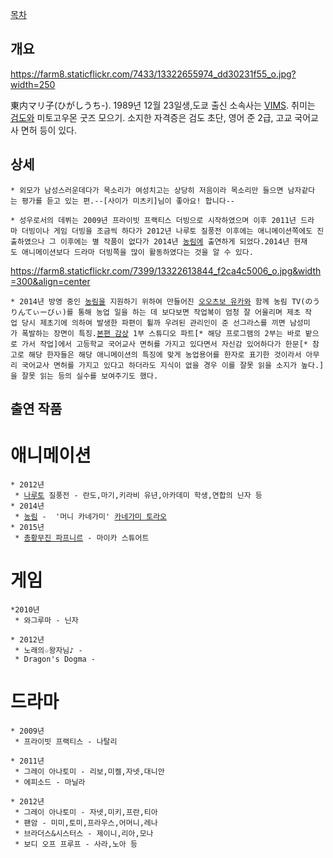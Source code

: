 [[목차]]

== 개요 ==
https://farm8.staticflickr.com/7433/13322655974_dd30231f55_o.jpg?width=250

東内マリ子(ひがしうち-). 1989년 12월 23일생,도쿄 출신 소속사는 [[VIMS]]. 취미는 [[검도]]와 미토고우몬 굿즈 모으기. 소지한 자격증은 검도 초단, 영어 준 2급, 고교 국어교사 면허 등이 있다.


== 상세 ==
 * 외모가 남성스러운데다가 목소리가 여성치고는 상당히 저음이라 목소리만 들으면 남자같다는 평가를 듣고 있는 편.--[사이가 미츠키]님이 좋아요! 합니다--

 * 성우로서의 데뷔는 2009년 프라이빗 프랙티스 더빙으로 시작하였으며 이후 2011년 드라마 더빙이나 게임 더빙을 조금씩 하다가 2012년 나루토 질풍전 이후에는 애니메이션쪽에도 진출하였으나 그 이후에는 별 작품이 없다가 2014년 [[농림]]에 출연하게 되었다.2014년 현재도 애니메이션보다 드라마 더빙쪽을 많이 활동하였다는 것을 알 수 있다.

https://farm8.staticflickr.com/7399/13322613844_f2ca4c5006_o.jpg&width=300&align=center
 * 2014년 방영 중인 [[농림]]을 지원하기 위하여 만들어진 [[오오츠보 유카]]와 함께 농림 TV(のうりんてぃーびぃ)를 통해 농업 일을 하는 데 보다보면 작업복이 엄청 잘 어울리며 제초 작업 당시 제초기에 의하여 발생한 파편이 튈까 우려된 관리인이 준 선그라스를 끼면 남성미가 폭발하는 장면이 특징.[http://nicoviewer.net/1376528389 본편 감상] 1부 스튜디오 파트[* 해당 프로그램의 2부는 바로 밭으로 가서 작업]에서 고등학교 국어교사 면허를 가지고 있다면서 자신감 있어하다가 한문[* 참고로 해당 한자들은 해당 애니메이션의 특징에 맞게 농업용어를 한자로 표기한 것이라서 아무리 국어교사 면허를 가지고 있다고 하더라도 지식이 없을 경우 이를 잘못 읽을 소지가 높다.]을 잘못 읽는 등의 실수를 보여주기도 했다.
== 출연 작품 ==
= 애니메이션 =
 * 2012년 
  * [[나루토]] 질풍전 - 란도,마기,키라비 유년,아카데미 학생,연합의 닌자 등
 * 2014년 
  * [[농림]] -  '머니 카네가미' [[카네가미 토라오]]
 * 2015년
  * [[총황무진 파프니르]] - 마이카 스튜어트

= 게임 =
 *2010년 
  * 와그루마 - 닌자

 * 2012년
  * 노래의☆왕자님♪ -
  * Dragon's Dogma -

= 드라마 = 
 * 2009년 
  * 프라이빗 프랙티스 - 나탈리

 * 2011년
  * 그레이 아나토미 - 리보,미켈,자넷,대니안
  * 에피소드 - 마닐라

 * 2012년 
  * 그레이 아나토미 - 자넷,미키,프란,티아
  * 팬암 - 미미,토미,프라우스,어머니,레나
  * 브라더스&시스터스 - 제이니,리아,모나
  * 보디 오프 프루프 - 사라,노아 등 

